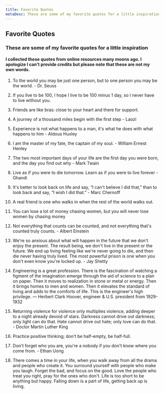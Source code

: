 ```yaml
---
title: Favorite Quotes
metaDesc: These are some of my favorite quotes for a little inspiration
---
```


## Favorite Quotes

### These are some of my favorite quotes for a little inspiration

#### I collected these quotes from online resources many moons ago. I apologize I can't provide credits but please note that these are not my own words.

1. To the world you may be just one person, but to one person you may be the world. - Dr. Seuss

1. If you live to be 100, I hope I live to be 100 minus 1 day, so I never have to live without you.

1. Friends are like bras: close to your heart and there for support.

1. A journey of a thousand miles begin with the first step - Laozi

1. Experience is not what happens to a man, it's what he does with what happens to him - Aldous Huxley

1. I am the master of my fate, the captain of my soul. - William Ernest Henley

1. The two most important days of your life are the first day you were born, and the day you find out why - Mark Twain

1. Live as if you were to die tomorrow. Learn as if you were to live forever - Ghandi

1. It's better to look back on life and say, “I can't believe I did that,” than to look back and say, “I wish I did that.” - Marc Chernoff


1. A real friend is one who walks in when the rest of the world walks out.

1. You can lose a lot of money chasing women, but you will never lose women by chasing money

1. Not everything that counts can be counted, and not everything that's counted truly counts. - Albert Einstein

1. We're so anxious about what will happen in the future that we don't enjoy the present. The result being, we don't live in the present or the future. We end up living feeling like we're never going to die, and then die never having truly lived.
   The most powerful prison is one when you don't even know you're locked up. - Jay Shetty

1. Engineering is a great profession. There is the fascination of watching a figment of the imagination emerge through the aid of science to a plan on paper. Then it moves to realization in stone or metal or energy. Then it brings homes to men and women. Then it elevates the standard of living and adds to the comforts of life. This is the engineer's high privilege. — Herbert Clark Hoover, engineer & U.S. president from 1929-1932

1. Returning violence for violence only multiplies violence, adding deeper to a night already devoid of stars. Darkness cannot drive out darkness; only light can do that. Hate cannot drive out hate; only love can do that. - Doctor Martin Luther King

1. Practice positive thinking; don't be half-empty, be half-full.

1. Don't forget who you are, you're a nobody if you don't know where you come from. - Ethan Uong

1. There comes a time in your life, when you walk away from all the drama and people who create it. You surround yourself with people who make you laugh. Forget the bad, and focus on the good. Love the people who treat you right, pray for the ones who don't. Life is too short to be anything but happy. Falling down is a part of life, getting back up is living.


